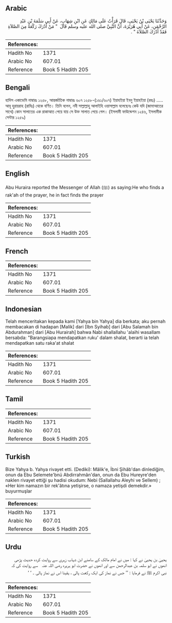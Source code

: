 ## Arabic


<div dir="rtl" lang="ar" style={{fontSize:'larger',backgroundColor:'#f8f9fa',padding:20}}>
وَحَدَّثَنَا يَحْيَى بْنُ يَحْيَى، قَالَ قَرَأْتُ عَلَى مَالِكٍ عَنِ ابْنِ شِهَابٍ، عَنْ أَبِي سَلَمَةَ بْنِ عَبْدِ الرَّحْمَنِ، عَنْ أَبِي هُرَيْرَةَ، أَنَّ النَّبِيَّ صلى الله عليه وسلم قَالَ ‏ "‏ مَنْ أَدْرَكَ رَكْعَةً مِنَ الصَّلاَةِ فَقَدْ أَدْرَكَ الصَّلاَةَ ‏"‏ ‏.‏
</div>
<div style={{backgroundColor:'#f8f9fa',padding:20, marginBottom: 10}}><table> <thead> <tr> <th>References:</th> <th></th> </tr> </thead> <tbody><tr><td>Hadith No</td><td>1371</td></tr><tr><td>Arabic No</td><td>607.01</td></tr><tr><td>Reference</td><td>Book 5 Hadith 205</td></tr></tbody></table></div>

## Bengali


<div dir="ltr" lang="bn" style={{fontSize:'larger',backgroundColor:'#f8f9fa',padding:20}}>
হাদিস একাডেমি নাম্বারঃ ১২৫৮, আন্তর্জাতিক নাম্বারঃ ৬০৭ ১২৫৮-(১৬১/৬০৭) ইয়াহইয়া ইবনু ইয়াহইয়া (রহঃ) ..... আবূ হুরায়রাহ (রাযিঃ) থেকে বর্ণিত। তিনি বলেন, নবী সাল্লাল্লাহু আলাইহি ওয়াসাল্লাম বলেছেনঃ কেউ যদি (জামাআতের সাথে) কোন সালাতের এক রাকাআত পেয়ে যায় সে উক্ত সালাত পেয়ে গেল। (ইসলামী ফাউন্ডেশন ১২৪৬, ইসলামীক সেন্টার ১২৫৯)
</div>
<div style={{backgroundColor:'#f8f9fa',padding:20, marginBottom: 10}}><table> <thead> <tr> <th>References:</th> <th></th> </tr> </thead> <tbody><tr><td>Hadith No</td><td>1371</td></tr><tr><td>Arabic No</td><td>607.01</td></tr><tr><td>Reference</td><td>Book 5 Hadith 205</td></tr></tbody></table></div>

## English


<div dir="ltr" lang="en" style={{fontSize:'larger',backgroundColor:'#f8f9fa',padding:20}}>
Abu Huraira reported the Messenger of Allah (ﷺ) as saying:He who finds a rak'ah of the prayer, he in fact finds the prayer
</div>
<div style={{backgroundColor:'#f8f9fa',padding:20, marginBottom: 10}}><table> <thead> <tr> <th>References:</th> <th></th> </tr> </thead> <tbody><tr><td>Hadith No</td><td>1371</td></tr><tr><td>Arabic No</td><td>607.01</td></tr><tr><td>Reference</td><td>Book 5 Hadith 205</td></tr></tbody></table></div>

## French


<div dir="ltr" lang="fr" style={{fontSize:'larger',backgroundColor:'#f8f9fa',padding:20}}>

</div>
<div style={{backgroundColor:'#f8f9fa',padding:20, marginBottom: 10}}><table> <thead> <tr> <th>References:</th> <th></th> </tr> </thead> <tbody><tr><td>Hadith No</td><td>1371</td></tr><tr><td>Arabic No</td><td>607.01</td></tr><tr><td>Reference</td><td>Book 5 Hadith 205</td></tr></tbody></table></div>

## Indonesian


<div dir="ltr" lang="id" style={{fontSize:'larger',backgroundColor:'#f8f9fa',padding:20}}>
Telah menceritakan kepada kami [Yahya bin Yahya] dia berkata; aku pernah membacakan di hadapan [Malik] dari [Ibn Syihab] dari [Abu Salamah bin Abdurahman] dari [Abu Hurairah] bahwa Nabi shallallahu 'alaihi wasallam bersabda: "Barangsiapa mendapatkan ruku' dalam shalat, berarti ia telah mendapatkan satu raka'at shalat
</div>
<div style={{backgroundColor:'#f8f9fa',padding:20, marginBottom: 10}}><table> <thead> <tr> <th>References:</th> <th></th> </tr> </thead> <tbody><tr><td>Hadith No</td><td>1371</td></tr><tr><td>Arabic No</td><td>607.01</td></tr><tr><td>Reference</td><td>Book 5 Hadith 205</td></tr></tbody></table></div>

## Tamil


<div dir="ltr" lang="ta" style={{fontSize:'larger',backgroundColor:'#f8f9fa',padding:20}}>

</div>
<div style={{backgroundColor:'#f8f9fa',padding:20, marginBottom: 10}}><table> <thead> <tr> <th>References:</th> <th></th> </tr> </thead> <tbody><tr><td>Hadith No</td><td>1371</td></tr><tr><td>Arabic No</td><td>607.01</td></tr><tr><td>Reference</td><td>Book 5 Hadith 205</td></tr></tbody></table></div>

## Turkish


<div dir="ltr" lang="tr" style={{fontSize:'larger',backgroundColor:'#f8f9fa',padding:20}}>
Bize Yahya b. Yahya rivayet etti. (Dediki): Mâlik'e, İbni Şihâb'dan dinlediğim, onun da Ebu Selemete'bnü Abdirrahmân'dan, onun da Ebu Hureyre'den naklen rivayet ettiği şu hadisi okudum: Nebi (Sallallahu Aleyhi ve Sellem) ; «Her kim namazın bir rek'âtına yetişirse, o namaza yetişdi demekdir.» buyurmuşlar
</div>
<div style={{backgroundColor:'#f8f9fa',padding:20, marginBottom: 10}}><table> <thead> <tr> <th>References:</th> <th></th> </tr> </thead> <tbody><tr><td>Hadith No</td><td>1371</td></tr><tr><td>Arabic No</td><td>607.01</td></tr><tr><td>Reference</td><td>Book 5 Hadith 205</td></tr></tbody></table></div>

## Urdu


<div dir="rtl" lang="ur" style={{fontSize:'larger',backgroundColor:'#f8f9fa',padding:20}}>
یحییٰ بن یحییٰ نے کہا : میں نے امام مالک کے سامنے ابن شہاب زہری سے روایت کردہ حدیث پڑھی انھوں نے ابو سلمہ بن عبدالرحمن سے اور انھوں نے حضرت ابو ہریرہ ‌رضی ‌اللہ ‌عنہ ‌ ‌ سے روایت کی کہ نبی اکرم ﷺ نے فرمایا : ’’ جس نے نماز کی ایک رکعت پالی ، یقینا اس نے نماز پالی ۔ ‘ ‘
</div>
<div style={{backgroundColor:'#f8f9fa',padding:20, marginBottom: 10}}><table> <thead> <tr> <th>References:</th> <th></th> </tr> </thead> <tbody><tr><td>Hadith No</td><td>1371</td></tr><tr><td>Arabic No</td><td>607.01</td></tr><tr><td>Reference</td><td>Book 5 Hadith 205</td></tr></tbody></table></div>